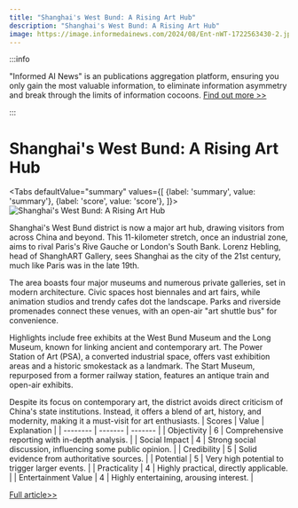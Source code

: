 ```yaml
---
title: "Shanghai's West Bund: A Rising Art Hub"
description: "Shanghai's West Bund: A Rising Art Hub"
image: https://image.informedainews.com/2024/08/Ent-nWT-1722563430-2.jpg
---
```



:::info

"Informed AI News" is an publications aggregation platform, ensuring you only gain the most valuable information, to eliminate information asymmetry and break through the limits of information cocoons.  [Find out more >>](/)

:::

# Shanghai's West Bund: A Rising Art Hub


<Tabs
	defaultValue="summary"
	values={[
	{label: 'summary', value: 'summary'},
	{label: 'score', value: 'score'},
]}>
<TabItem value="summary">
<img
  src="https://image.informedainews.com/2024/08/Ent-nWT-1722563430-2.jpg"
  alt="Shanghai's West Bund: A Rising Art Hub"
/>



Shanghai's West Bund district is now a major art hub, drawing visitors from across China and beyond. This 11-kilometer stretch, once an industrial zone, aims to rival Paris's Rive Gauche or London's South Bank. Lorenz Hebling, head of ShanghART Gallery, sees Shanghai as the city of the 21st century, much like Paris was in the late 19th.

The area boasts four major museums and numerous private galleries, set in modern architecture. Civic spaces host biennales and art fairs, while animation studios and trendy cafes dot the landscape. Parks and riverside promenades connect these venues, with an open-air "art shuttle bus" for convenience.

Highlights include free exhibits at the West Bund Museum and the Long Museum, known for linking ancient and contemporary art. The Power Station of Art (PSA), a converted industrial space, offers vast exhibition areas and a historic smokestack as a landmark. The Start Museum, repurposed from a former railway station, features an antique train and open-air exhibits.

Despite its focus on contemporary art, the district avoids direct criticism of China's state institutions. Instead, it offers a blend of art, history, and modernity, making it a must-visit for art enthusiasts.
</TabItem>
<TabItem value="score">
	| Scores     | Value   | Explanation |
	| -------- | ------- | ------- |
	| Objectivity  | 6    | Comprehensive reporting with in-depth analysis.    |
	| Social Impact | 4     | Strong social discussion, influencing some public opinion.    |
	| Credibility    | 5    | Solid evidence from authoritative sources.    |
	| Potential    | 5    | Very high potential to trigger larger events.    |
	| Practicality    | 4    | Highly practical, directly applicable.    |
	| Entertainment Value    | 4    | Highly entertaining, arousing interest.    |
</TabItem>
</Tabs>

[Full article>>](https://asia.nikkei.com/Life-Arts/Arts/Shanghai-repositions-as-cutting-edge-art-hub)

